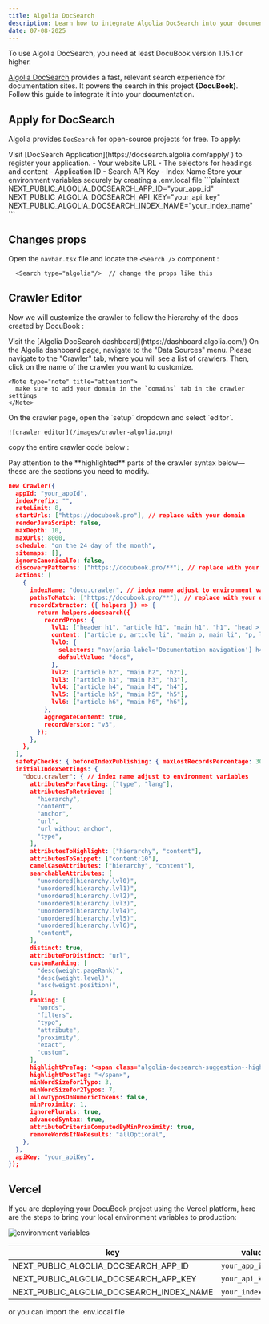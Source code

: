 ```yaml
---
title: Algolia DocSearch
description: Learn how to integrate Algolia DocSearch into your documentation.
date: 07-08-2025
---
```


<Note type="note" title="Recuired">
  To use Algolia DocSearch, you need at least DocuBook version 1.15.1 or higher.
</Note>

[Algolia DocSearch](https://docsearch.algolia.com/) provides a fast, relevant search experience for documentation sites. It powers the search in this project **(DocuBook)**. Follow this guide to integrate it into your documentation.

## Apply for DocSearch

Algolia provides `DocSearch` for open-source projects for free. To apply:

<Stepper>
  <StepperItem title="Step 1: Visit the DocSearch">
    Visit [DocSearch Application](https://docsearch.algolia.com/apply/ ) to register your application.
  </StepperItem>
  <StepperItem title="Step 2: Fill out the form with details about your documentation:">
    - Your website URL
    - The selectors for headings and content
  </StepperItem>
  <StepperItem title="Step 3: Submit your request. Once approved, Algolia will provide:">
    - Application ID
    - Search API Key
    - Index Name
    <Note type="note" title="env.local">
      Store your environment variables securely by creating a .env.local file
      ```plaintext
        NEXT_PUBLIC_ALGOLIA_DOCSEARCH_APP_ID="your_app_id"
        NEXT_PUBLIC_ALGOLIA_DOCSEARCH_API_KEY="your_api_key"
        NEXT_PUBLIC_ALGOLIA_DOCSEARCH_INDEX_NAME="your_index_name"
      ```
    </Note>
  </StepperItem>
</Stepper>

## Changes props

Open the `navbar.tsx` file and locate the `<Search />` component :

```tsx
  <Search type="algolia"/>  // change the props like this
```
<Accordion title="Hierarchy Structure" defaultOpen={true}>
    <Files>
      <Folder name="components">
        <Folder name="contexts" />
        <Folder name="markdown" />
        <Folder name="ui" />
        <File name="navbar.tsx" />
      </Folder>
    </Files>
</Accordion>

## Crawler Editor

Now we will customize the crawler to follow the hierarchy of the docs created by DocuBook :

<Stepper>
  <StepperItem title="Step 1: Dashboard Algolia">
    Visit the [Algolia DocSearch dashboard](https://dashboard.algolia.com/)
  </StepperItem>
  <StepperItem title="Step 2: Navigate to Data Sources">
    On the Algolia dashboard page, navigate to the "Data Sources" menu.
  </StepperItem>
  <StepperItem title="Step 3: In the Data Sources menu">
    Please navigate to the "Crawler" tab, where you will see a list of crawlers. Then, click on the name of the crawler you want to customize.

    <Note type="note" title="attention">
      make sure to add your domain in the `domains` tab in the crawler settings
    </Note>
  </StepperItem>
  <StepperItem title="Step 4: Editor">
    On the crawler page, open the `setup` dropdown and select `editor`.

    ![crawler editor](/images/crawler-algolia.png)
  </StepperItem>
</Stepper>

copy the entire crawler code below :

<Note type="note" title="Note">
  Pay attention to the **highlighted** parts of the crawler syntax below—these are the sections you need to modify.
</Note>

```json showLineNumbers {2,5,12,15-16,40,91}
new Crawler({
  appId: "your_appId",
  indexPrefix: "",
  rateLimit: 8,
  startUrls: ["https://docubook.pro"], // replace with your domain
  renderJavaScript: false,
  maxDepth: 10,
  maxUrls: 8000,
  schedule: "on the 24 day of the month",
  sitemaps: [],
  ignoreCanonicalTo: false,
  discoveryPatterns: ["https://docubook.pro/**"], // replace with your domain
  actions: [
    {
      indexName: "docu.crawler", // index name adjust to environment variables
      pathsToMatch: ["https://docubook.pro/**"], // replace with your domain
      recordExtractor: ({ helpers }) => {
        return helpers.docsearch({
          recordProps: {
            lvl1: ["header h1", "article h1", "main h1", "h1", "head > title"],
            content: ["article p, article li", "main p, main li", "p, li"],
            lvl0: {
              selectors: "nav[aria-label='Documentation navigation'] h4",
              defaultValue: "docs",
            },
            lvl2: ["article h2", "main h2", "h2"],
            lvl3: ["article h3", "main h3", "h3"],
            lvl4: ["article h4", "main h4", "h4"],
            lvl5: ["article h5", "main h5", "h5"],
            lvl6: ["article h6", "main h6", "h6"],
          },
          aggregateContent: true,
          recordVersion: "v3",
        });
      },
    },
  ],
  safetyChecks: { beforeIndexPublishing: { maxLostRecordsPercentage: 30 } },
  initialIndexSettings: {
    "docu.crawler": { // index name adjust to environment variables
      attributesForFaceting: ["type", "lang"],
      attributesToRetrieve: [
        "hierarchy",
        "content",
        "anchor",
        "url",
        "url_without_anchor",
        "type",
      ],
      attributesToHighlight: ["hierarchy", "content"],
      attributesToSnippet: ["content:10"],
      camelCaseAttributes: ["hierarchy", "content"],
      searchableAttributes: [
        "unordered(hierarchy.lvl0)",
        "unordered(hierarchy.lvl1)",
        "unordered(hierarchy.lvl2)",
        "unordered(hierarchy.lvl3)",
        "unordered(hierarchy.lvl4)",
        "unordered(hierarchy.lvl5)",
        "unordered(hierarchy.lvl6)",
        "content",
      ],
      distinct: true,
      attributeForDistinct: "url",
      customRanking: [
        "desc(weight.pageRank)",
        "desc(weight.level)",
        "asc(weight.position)",
      ],
      ranking: [
        "words",
        "filters",
        "typo",
        "attribute",
        "proximity",
        "exact",
        "custom",
      ],
      highlightPreTag: '<span class="algolia-docsearch-suggestion--highlight">',
      highlightPostTag: "</span>",
      minWordSizefor1Typo: 3,
      minWordSizefor2Typos: 7,
      allowTyposOnNumericTokens: false,
      minProximity: 1,
      ignorePlurals: true,
      advancedSyntax: true,
      attributeCriteriaComputedByMinProximity: true,
      removeWordsIfNoResults: "allOptional",
    },
  },
  apiKey: "your_apiKey",
});
```

## Vercel

If you are deploying your DocuBook project using the Vercel platform, here are the steps to bring your local environment variables to production:

![environment variables](/images/env-vercel.png)

| **key** | **value** |
| ---------------- | ---------------- |
| NEXT_PUBLIC_ALGOLIA_DOCSEARCH_APP_ID | `your_app_id` |
| NEXT_PUBLIC_ALGOLIA_DOCSEARCH_APP_KEY | `your_api_key` |
| NEXT_PUBLIC_ALGOLIA_DOCSEARCH_INDEX_NAME | `your_index_name` |

or you can import the .env.local file